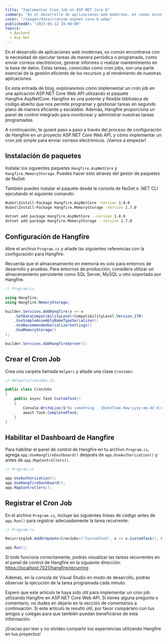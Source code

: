 ```yaml
---
title: "Implementar Cron Job en ASP.NET Core 6"
summary: "En el desarrollo de aplicaciones web modernas, es común encontrarse con la necesidad de ejecutar tareas de manera periódica o programada, como enviar correos electrónicos, generar informes o realizar mantenimiento en la base de datos. Estas tareas, conocidas como cron jobs, son una parte esencial de la gestión eficiente de los recursos y el rendimiento de nuestras aplicaciones."
cover: "/images/data/cronjob-aspnet-core-6.webp"
publishedAt: "2023-05-12 19:00:00"
topics:
  - Backend
  - Asp Net
---
```


En el desarrollo de aplicaciones web modernas, es común encontrarse con la necesidad de ejecutar tareas de manera periódica o programada,
como enviar correos electrónicos, generar informes o realizar mantenimiento en la base de datos. Estas tareas, conocidas como cron jobs,
son una parte esencial de la gestión eficiente de los recursos y el rendimiento de nuestras aplicaciones.

En esta entrada de blog, exploraremos cómo implementar un cron job en una aplicación ASP.NET Core Web API utilizando el paquete Hangfire.AspNetCore.
Hangfire es una potente y flexible biblioteca de código abierto que nos permite programar y gestionar tareas en segundo plano de manera eficiente y escalable.
Además, Hangfire proporciona un panel de control integrado para monitorear y administrar nuestras tareas programadas.

A continuación, te guiaré paso a paso a través del proceso de configuración de Hangfire en un proyecto ASP.NET Core Web API,
y cómo implementar un cron job simple para enviar correos electrónicos. ¡Vamos a empezar!

## Instalación de paquetes

Instalar los siguientes paquetes `Hangfire.AspNetCore` y `Hangfire.MemoryStorage`.
Puedes hacer esto atraves del gestor de paquetes de NuGet.

También puedes instalar el paquete desde la consola de NuGet o .NET CLI ejecutando el siguiente comando:

```bash
NuGet\Install-Package Hangfire.AspNetCore -Version 1.8.0
NuGet\Install-Package Hangfire.MemoryStorage -Version 1.7.0
```

```bash
dotnet add package Hangfire.AspNetCore --version 1.8.0
dotnet add package Hangfire.MemoryStorage --version 1.7.0
```

## Configuración de Hangfire

Abre el archivo `Program.cs` y añade las siguientes referencias con la configuración para Hangfire:

<Alert variant="light" color="blue" title="Importante">
  Recuerda que el almacenamiento en memoria es solo para entornos de desarrollo
  y pruebas. Para entornos de producción, considera utilizar un almacenamiento
  persistente como SQL Server, MySQL u otro soportado por Hangfire.
</Alert>

```csharp
// Program.cs

using Hangfire;
using Hangfire.MemoryStorage;

builder.Services.AddHangfire(x => x
    .SetDataCompatibilityLevel(CompatibilityLevel.Version_170)
    .UseSimpleAssemblyNameTypeSerializer()
    .UseRecommendedSerializerSettings()
    .UseMemoryStorage()
);

builder.Services.AddHangfireServer();
```

## Crear el Cron Job

Crea una carpeta llamada `Helpers` y añade una clase `CronJobs`:

```csharp
// Helpers/CronJobs.cs

public class CronJobs
{
    public async Task CustomTask()
    {
        Console.WriteLine($"Do something - {DateTime.Now:yyyy-mm-dd H:mm:ss}");
        await Task.CompletedTask;
    }
}
```

## Habilitar el Dashboard de Hangfire

Para habilitar el panel de control de Hangfire en tu archivo `Program.cs`, agrega `app.UseHangfireDashboard()` después de `app.UseAuthorization()` y antes de `app.MapControllers()`.

```csharp
// Program.cs

app.UseAuthorization();
app.UseHangfireDashboard();
app.MapControllers();
```

## Registrar el Cron Job

En el archivo `Program.cs`, incluye las siguientes líneas de código antes de `app.Run()` para registrar adecuadamente la tarea recurrente:

```csharp
// Program.cs

RecurringJob.AddOrUpdate<CronJobs>("CustomTask", x => x.CustomTask(), Cron.Minutely);

app.Run();
```

Si todo funciona correctamente, podrás visualizar las tareas recurrentes en el panel de control de Hangfire
en la siguiente dirección: [https://localhost:7021/hangfire/recurring](https://localhost:7021/hangfire/recurring)

Además, en la consola de Visual Studio en modo de desarrollo, podrás observar la ejecución de la tarea programada cada minuto.

Espero que este artículo te haya sido útil para implementar un cron job utilizando Hangfire en ASP.NET Core Web API. Si tienes alguna pregunta o comentario,
no dudes en dejarlo en la sección de comentarios a continuación. Si este artículo te resultó útil, por favor compártelo con tus amigos y colegas
para que también puedan beneficiarse de esta información.

¡Gracias por leer y no olvides compartir tus experiencias utilizando Hangfire en tus proyectos!
